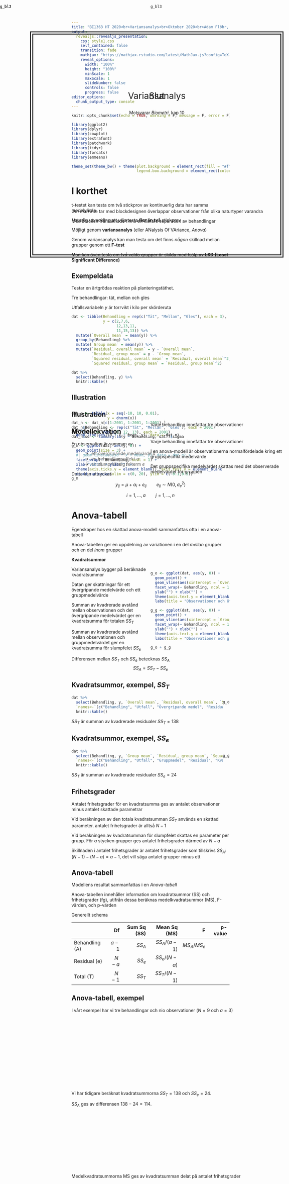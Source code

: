```yaml
---
title: "BI1363 HT 2020<br>Variansanalys<br>Oktober 2020<br>Adam Flöhr, BT, SLU"
output: 
  revealjs::revealjs_presentation:
    css: style1.css
    self_contained: false
    transition: fade
    mathjax: "https://mathjax.rstudio.com/latest/MathJax.js?config=TeX-AMS_SVG"
    reveal_options:
      width: "100%"
      height: "100%"
      minScale: 1
      maxScale: 1
      slideNumber: false
      controls: false
      progress: false
editor_options: 
  chunk_output_type: console
---
```


```r
knitr::opts_chunk$set(echo = TRUE, warning = F, message = F, error = F)
```

```r
library(ggplot2)
library(dplyr)
library(cowplot)
library(extrafont)
library(patchwork)
library(tidyr)
library(forcats)
library(emmeans)

theme_set(theme_bw() + theme(plot.background = element_rect(fill = "#ffffe6", color = "#ffffe6"),
                             legend.box.background = element_rect(color = "black")))
```

##

<div style="position:absolute;width:80%;height:400px;border: 10px double;padding: 150px 10px; left:10%; top:100px;">
<p style="text-align:center;font-size: 2em;">
Variansanalys
</p>

<p style="text-align:center;">
Motsvarar *Biometri*, kap 10
</p>
</div>

# I korthet

<div class="fragment fade-in">
t-testet kan testa om två stickprov av kontinuerlig data har samma medelvärde
</div>

<div class="fragment fade-in">
Naturlig utveckling att vilja testa **fler än två** stickprov
</div>

<div class="fragment fade-in">
Möjligt genom **variansanalys** (eller ANalysis Of VAriance, *Anova*)
</div>

<div class="fragment fade-in">
Genom variansanalys kan man testa om det finns *någon* skillnad mellan grupper genom ett **F-test**
</div>

<div class="fragment fade-in">
Man kan även testa om *två* valda grupper är skilda med hjälp av **LSD** <span class="fragment fade-in">**(Least Significant Difference)**</span>
</div>

## Exempeldata

Testar en ärtgrödas reaktion på planteringstäthet.

<div class="fragment fade-in">
Tre behandlingar: tät, mellan och gles
</div>

<div class="fragment fade-in">
Utfallsvariabeln $y$ är torrvikt i kilo per skörderuta
</div>

<div class="fragment fade-in">
```r
dat <- tibble(Behandling = rep(c("Tät", "Mellan", "Gles"), each = 3),
              y = c(2,7,6, 
                    12,13,11,
                    11,15,13)) %>% 
  mutate(`Overall mean` = mean(y)) %>% 
  group_by(Behandling) %>% 
  mutate(`Group mean` = mean(y)) %>% 
  mutate(`Residual, overall mean` = y - `Overall mean`,
         `Residual, group mean` = y - `Group mean`,
         `Squared residual, overall mean` = `Residual, overall mean`^2,
         `Squared residual, group mean` = `Residual, group mean`^2)

dat %>% 
  select(Behandling, y) %>% 
  knitr::kable()
```
</div>

## Illustration

<div style="position:absolute;width:50%;">
```r
dat_n <- tibble(x = seq(-10, 10, 0.01),
                y = dnorm(x))
dat_n <- dat_n[c(1:2001, 1:2001, 1:2001),]
dat_n$Behandling <- rep(c("Tät", "Mellan", "Gles"), each = 2001)
dat_n$mean <- rep(c(5, 12, 13), each = 2001)
dat_n$sd <- summary(lm(y ~ Behandling, dat))$sigma

g_m <- ggplot(dat, aes(y, 0)) +
  geom_point(size = 3) +
  #  geom_line(aes(sd * x + mean, y), data = dat_n) +
  facet_wrap(~ Behandling, ncol = 1) +
  xlab("Vikt") + ylab("") +
  theme(axis.ticks.y = element_blank(), axis.text.y = element_blank()) +
  coord_cartesian(xlim = c(0, 20), ylim = c(-0.1,0.5))
g_m
```
</div>

<div style="position:absolute;width:50%;left:50%">
<br><br>
Varje behandling innefattar tre observationer
</div>

## Illustration

<div style="position:absolute;width:50%;">
```r
g_m + 
  geom_line(aes(sd * x + mean, y), data = dat_n)
```
</div>

<div style="position:absolute;width:50%;left:50%">
<br><br>
Varje behandling innefattar tre observationer

I en anova-modell är observationerna normalfördelade kring ett gruppspecifikt medelvärde

<div class="fragment fade-in">
Det gruppspecifika medelvärdet skattas med det observerade medelvärdet för gruppen
</div>
</div>

## Modellekvation

En observation är summan av

>- ett övergripande medelvärde $\mu$
>- en behandlingseffekt $\alpha$
>- en slumpmässig felterm $e$

<div class="fragment fade-in">
Detta kan uttryckas

$$y_{ij} = \mu + \alpha_i + e_{ij} \qquad e_{ij} \sim N(0,\sigma_e^2)$$

$$i=1,...,a \qquad j=1,...,n$$
</div>

# Anova-tabell

Egenskaper hos en skattad anova-modell sammanfattas ofta i en anova-tabell

<div class="fragment fade-in" data-fragment-index="1">
Anova-tabellen ger en uppdelning av variationen i en del *mellan* grupper och en del *inom* grupper
</div>

<div class="fragment fade-in" data-fragment-index="2">
**Kvadratsummor**
</div>

<div class="fragment fade-in" data-fragment-index="3" style="float:right; width: 50%;">
```r
g_o <- ggplot(dat, aes(y, 0)) +
  geom_point() +
  geom_vline(aes(xintercept = `Overall mean`)) +
  facet_wrap(~ Behandling, ncol = 1) +
  ylab("") + xlab("") +
  theme(axis.text.y = element_blank(), axis.ticks.y = element_blank()) +
  labs(title = "Observationer och övergripande medelvärde")

g_g <- ggplot(dat, aes(y, 0)) +
  geom_point() +
  geom_vline(aes(xintercept = `Group mean`), linetype = 2) +
  facet_wrap(~ Behandling, ncol = 1) +
  ylab("") + xlab("") +
  theme(axis.text.y = element_blank(), axis.ticks.y = element_blank()) +
  labs(title = "Observationer och gruppmedelvärde")

g_o + g_g
```
</div>

<div class="fragment fade-in" data-fragment-index="3">
Variansanalys bygger på beräknade kvadratsummor
</div>

<div class="fragment fade-in" data-fragment-index="4">
Datan ger skattningar för ett övergripande medelvärde och ett gruppmedelvärde
</div>

<div class="fragment fade-in" data-fragment-index="5">
Summan av kvadrerade avstånd mellan observationen och det övergripande medelvärdet ger en kvadratsumma för totalen $SS_T$
</div>

<div class="fragment fade-in" data-fragment-index="6">
Summan av kvadrerade avstånd mellan observationen och gruppmedelvärdet ger en kvadratsumma för slumpfelet $SS_e$
</div>

<div class="fragment fade-in" data-fragment-index="7">
Differensen mellan $SS_T$ och $SS_e$ betecknas $SS_A$ $$SS_A = SS_T - SS_e$$
</div>

## Kvadratsummor, exempel, $SS_T$

<div style="float:right;">
```r
g_o
```
</div>

```r
dat %>% 
  select(Behandling, y, `Overall mean`, `Residual, overall mean`, `Squared residual, overall mean`) %>% 
  `names<-`(c("Behandling", "Utfall", "Övergripande medel", "Residual", "Kvadrerad residual")) %>% 
  knitr::kable()
```

$SS_T$ är summan av kvadrerade residualer $SS_T = 138$

## Kvadratsummor, exempel, $SS_e$

<div style="float:right;">
```r
g_g
```
</div>


```r
dat %>% 
  select(Behandling, y, `Group mean`, `Residual, group mean`, `Squared residual, group mean`) %>% 
  `names<-`(c("Behandling", "Utfall", "Gruppmedel", "Residual", "Kvadrerad residual")) %>% 
  knitr::kable()
```

$SS_T$ är summan av kvadrerade residualer $SS_e = 24$

## Frihetsgrader

Antalet frihetsgrader för en kvadratsumma ges av antalet observationer minus antalet skattade parametrar

<div class="fragment fade-in">
Vid beräkningen av den totala kvadratsumman $SS_T$ används en skattad parameter. antalet frihetsgrader är alltså $N - 1$
</div>

<div class="fragment fade-in">
Vid beräkningen av kvadratsumman för slumpfelet skattas en parameter per grupp. För $a$ stycken grupper ges antalet frihetsgrader därmed av $N - a$
</div>

<div class="fragment fade-in">
Skillnaden i antalet frihetsgrader är antalet frihetsgrader som tillskrivs $SS_A$: $(N - 1) - (N - a) = a - 1$, det vill säga antalet grupper minus ett
</div>

## Anova-tabell

Modellens resultat sammanfattas i en *Anova-tabell*

<div class="fragment fade-in">
Anova-tabellen innehåller information om kvadratsummor (SS) och frihetsgrader (fg), utifrån dessa beräknas medelkvadratsummor (MS), F-värden, och p-värden
</div>

<div class="fragment fade-in">
Generellt schema

|          |    Df|Sum Sq (SS)|Mean Sq (MS)|           F|  p-value|
|:--------------|-----:|----------:|-----------:|-----------:|--------:|
|Behandling (A)| $a-1$|     $SS_A$|$SS_A/(a-1)$| $MS_A/MS_e$|         |
|Residual   (e)| $N-a$|     $SS_e$|$SS_e/(N-a)$|            |         |
|Total      (T)| $N-1$|     $SS_T$|$SS_T/(N-1)$|            |         |
</div>

## Anova-tabell, exempel

<div style="width:1500px">
<div class="fragment fade-in" style="height:250px">
<div style="float:right; width:750px;font-size:0.8em;">

|          |    Df|Sum Sq (SS)|Mean Sq (MS)|           F|  p-value|
|:--------------|-----:|----------:|-----------:|-----------:|--------:|
|Behandling (A)| $3-1$|     $SS_A$|$SS_A/(a-1)$| $MS_A/MS_e$|         |
|Residual   (e)| $9-3$|     $SS_e$|$SS_e/(N-a)$|            |         |
|Total      (T)| $9-1$|     $SS_T$|$SS_T/(N-1)$|            |         |

</div>
I vårt exempel har vi tre behandlingar och nio observationer ($N = 9$ och $a = 3$)
</div>

<div class="fragment fade-in" style="height:250px">
<div style="float:right; width:750px;font-size:0.8em;">

|          |    Df|Sum Sq (SS)|Mean Sq (MS)|           F|  p-value|
|:--------------|-----:|----------:|-----------:|-----------:|--------:|
|Behandling (A)| $2$|     $114$|$SS_A/(a-1)$| $MS_A/MS_E$|         |
|Residual   (e)| $6$|      $24$|$SS_e/(N-a)$|            |         |
|Total      (T)| $8$|     $138$|$SS_T/(N-1)$|            |         |

</div>
Vi har tidigare beräknat kvadratsummorna $SS_T = 138$ och $SS_e = 24$. 

$SS_A$ ges av differensen $138-24 = 114$.
</div>

<div class="fragment fade-in" style="height:250px">
<div style="float:right; width:750px;font-size:0.8em;">

|          |    Df|Sum Sq (SS)|Mean Sq (MS)|           F|  p-value|
|:--------------|-----:|----------:|-----------:|-----------:|--------:|
|Behandling (A)| $2$|     $114$|$57$| $MS_A/MS_e$|         |
|Residual   (e)| $6$|      $24$|$4$|            |         |
|Total      (T)| $8$|     $138$|$17.25$|            |         |

</div>
Medelkvadratsummorna MS ges av kvadratsumman delat på antalet frihetsgrader

</div>
</div>

# F-test

*Har alla grupper samma populationsmedelvärde?*

Testas med ett F-test

<div class="fragment fade-in">
Samma gång som tidigare hypotestest (HTTPS)
</div>

<div class="fragment fade-in">
Testfunktionen hämtas från anova-tabellen
</div>

<div class="fragment fade-in">
Testfördelningen är en F-fördelning
</div>

## F-fördelning

Tester av kvadratsummor baseras på en testfördelning som kallas en F-fördelning

<div class="fragment fade-in" style="float:right;width:50%;">
```r
dat_f <- expand.grid(x = seq(0, 10, 0.01), df1 = c(3), df2 = c(1,5,12))
dat_f$y <- df(dat_f$x, dat_f$df1, dat_f$df2)
dat_f$df <- paste0("df1 = ", dat_f$df1, ", df2 = ", dat_f$df2)

ggplot(dat_f, aes(x, y, col = df)) + 
  geom_line(size = 1.2) + 
  ylim(0,1)
```
</div>

<div class="fragment fade-in">
<br><br>
En F-fördelning uppstår som kvoten av två $\chi^2$-fördelade slumpvariabler

Den defineras av två parametrar, antalet *frihetsgrader i täljaren* $\nu_1$, och antalet *frihetsgrader i nämnaren* $\nu_2$
</div>

## Biometri, tabell 8 (och 7, 9, 10)

Som tidigare kommer vi vilja uppskatta svanssannolikheten

<div class="fragment fade-in">
```r
dat_f <- expand.grid(p = c(0.90, 0.95, 0.99), x = seq(0,12,0.01))
dat_f <- dat_f %>% 
  arrange(p, x) %>% 
  mutate(q = qf(p, 2, 6),
         y = df(x, 2, 6))
dat_q <- dat_f

for(j in c(0.90, 0.95, 0.99)){
  dat_f <- dat_q %>% filter(p == j)
  g_temp <- ggplot(dat_f, aes(x, y)) +
    geom_line() +
    geom_hline(yintercept = 0) +
    geom_vline(xintercept = 0) +
    geom_ribbon(aes(ymin = 0, ymax = y), data = dat_f %>% filter(x > q), fill = "brown1") +
    geom_line() +
    theme(panel.grid = element_blank(), axis.text.y = element_blank(), axis.ticks.y = element_blank(), axis.title.y = element_blank()) +
    scale_x_continuous(breaks = round(c(0, unique(dat_f$q)), 3),
                       labels = round(c(0, unique(dat_f$q)), 3)) +
    ggtitle(paste0(round(100 * (1 - j), 1), " procent i svansen")) +
    xlab("")
  assign(paste0("g", j), g_temp)
}

(g0.9 | g0.95 | g0.99) + 
  plot_annotation(title = "Svanssannolikheter i en F-fördelning med 2/6 frihetsgrader")
```
</div>

<div class="fragment fade-in">
Tabellvärden för x-axeln betecknas $F_{(1-\alpha, \nu_1, \nu_2)}$ och kan hämtas från en tabell över F-fördelningen
</div>

<div class="fragment fade-in">
F-fördelningen delas i flera tabeller, beroende på värdet för $\alpha$
</div>

<div class="fragment fade-in" style="float:left; width: 40%;">
<img src="Figurer/Biometri_Tabell789.png" style="display:block; margin-left:auto; margin-right:auto; border:solid 1px;">
</div>

<div class="fragment fade-in">
Kolumnen ges av $\nu_1$ och raden av $\nu_2$
</div>

<div class="fragment fade-in">
För ett tabellvärde motsvarande fem procent i svansen och frihetsgrader 2 och 6, tittar vi i tabell 8 för $F_{(0.95, 2, 6)} = 5.143$
</div>

## F-test, schema

<div style="position:absolute;height:800px;width:100%;font-size:0.9em;">
<div class="fragment fade-in" style="position:absolute;height:40%;width:30%; background-color:#ffabab;padding:15px;border-radius:15px;">
**Hypoteser**

$H_0: \mu_1 = \mu_2 = ... = \mu_a$ alla grupper har samma medelvärde

$H_1:$ det finns skillnad i medelvärde mellan några grupper
</div>

<div class="fragment fade-in" style="position:absolute;height:40%;width:30%;left:35%;background-color:#fff5ba;padding:15px;border-radius:15px;">
**Testfunktion**

$$F = \frac{MS_A}{MS_e}$$ 

där $MS_A$ och $MS_e$ hämtas från anova-tabellen
</div>

<div class="fragment fade-in" style="position:absolute;height:40%;width:30%;left:70%;background-color:#bffcc6;padding:15px;border-radius:15px;">
**Testfördelning**

Under nollhypotesen följer $F$ en F-fördelning med $\nu_1$ och $\nu_2$ frihetsgrader

I den enkla anova-modellen gäller $\nu_1 = a - 1$ och $\nu_2 = N - a$
</div>

<div class="fragment fade-in" style="position:absolute;height:45%;width:47.5%;left:0%;top:50%;background-color:#ace7ff;padding:15px;border-radius:15px;">
**P-värde**

<div style="float:right;">
```r
dat_temp <- dat
dat <- tibble(x = seq(0,15,0.01), y = df(x, 4, 12))
ggplot(dat, aes(x, y)) + 
  geom_ribbon(aes(ymax = y, ymin = 0), data = dat %>% filter(x >= 3), fill = "brown1") +
  geom_line() +
  geom_hline(yintercept = 0) +
  ylab("f(x)") +
  labs(title = "F-fördelning, a-1 och N-a fg") +
  theme(panel.grid = element_blank(),
        plot.background = element_rect(fill = "#ace7ff", color = "#ace7ff")) +
  scale_x_continuous(breaks = c(0,3), labels = c(0, "F"))

dat <- dat_temp
```
</div>

P-värdet ges av arean bortom F i testfördelningen

Vid handräkning uppskattas p-värdet genom att ställa F mot ett tabellvärde
</div>

<div class="fragment fade-in" style="position:absolute;height:45%;width:47.5%;left:52.5%;top:50%;background-color:#c5a3ff;padding:15px;border-radius:15px;">
**Svar**

P-värdet ställs mot en förbestämd *signifikansnivå* (ofta 5 procent)

Vid ett lågt p-värde förkastas nollhypotesen

Vid ett högt p-värde förkastas ej nollhypotesen
</div>
</div>

## F-test, exempel

Vi beräknade tidigare följande anova-tabell

|          |    Df|Sum Sq (SS)|Mean Sq (MS)|           F|  p-value|
|:---------|-----:|----------:|-----------:|-----------:|--------:|
|Behandling (A)| $2$|     $114$|$57$| $MS_A/MS_e$|         |
|Residual   (e)| $6$|      $24$|$4$|            |         |
|Total      (T)| $8$|     $138$|$17.25$|            |         |

<div class="fragment fade-in">
**Hypoteser**

$H_0:$ ingen skillnad mellan behandlingar

$H_1:$ någon skillnad mellan behandlingar
</div>

<div class="fragment fade-in">
**Testfunktion**

$$F_{obs} = \frac{MS_A}{MS_e} = \frac{57}{4} = 14.25$$

$MS_A$ och $MS_e$ kan hämtas från anova-tabellen
</div>

##

**Testfördelning**

<div class="fragment fade-in">
Under nollhypotesen följer $F$ en F-fördelning med $\nu_1 = 2$ och $\nu_2 = 6$
</div>

<div class="fragment fade-in">
**P-värde**

<div style="float:right;">
```r
dat_f <- tibble(x = seq(0.01, 20, 0.01), y = df(x, 2, 6))
ggplot(dat_f, aes(x, y)) + 
  geom_line() +
  geom_ribbon(aes(x, ymax = y, ymin = 0), data = dat_f %>% filter(x >= 14.25), fill = "red") +
  xlab("") +ylab("") +
  scale_x_continuous(breaks = 14.25) +
  ggtitle("F-fördelning med 2 och 6 frihetsgrader")
```

<img src="Figurer/Biometri_tabell789.png" style="display:block; margin-left:auto; margin-right:auto; border:solid 1px;">
</div>

P-värdet ges av ytan till höger om vårt observerade $F = 14.25$
</div>

<div class="fragment fade-in">
Vi kan uppskatta p-värdet från *Biometri* tabell 6
</div>

<div class="fragment fade-in">
Vårt observerade värde ligger över $F_{(0.99, 2, 6)} = 10.925$. P-värdet måste alltså vara under $1$ procent
</div>

<div class="fragment fade-in">
En datorberäkning ger det exakta värdet $0.00526$
</div>

<div class="fragment fade-in">
**Slutsats**

P-värdet är under $5$ procent, vilket ger att vi förkastar nollhypotesen

Det finns någon statistiskt säkerställd skillnad i populationsmedelvärde mellan behandlingarna
</div>

# Parvisa jämförelser

Signifikans i F-testet ger att det finns *någon* skillnad mellan behandlingar

<div class="fragment fade-in">
Vari ligger skillnaden?

```r
g_g
```
</div>

## Minsta signifikanta skillnad

Ett konfidensintervall för skillnaden mellan två gruppmedelvärden ges av

$$\bar{x_1} - \bar{x_2} \pm t_{(0.975, df_e)} \sqrt{MS_e (\frac{1}{n_1} + \frac{1}{n_2})}$$
<br>

<div class="fragment fade-in">
Den sista termen kallas minsta signifikanta skillnad (*(Fisher's) Least Significant Difference, LSD*)

$$LSD = t_{(0.975, df_e)} \sqrt{MS_e (\frac{1}{n_1} + \frac{1}{n_2})}$$
</div>

<br>

<div class="fragment fade-in">
Om skillnaden mellan två gruppers medelvärden överstiger LSD är grupperna signifikant skilda på fem-procentsnivån
</div>

## Minsta signifikanta skillnad, exempel

<div style="float:right; width:750px">

|          |    Df|Sum Sq (SS)|Mean Sq (MS)|           F|  p-value|
|:---------|-----:|----------:|-----------:|-----------:|--------:|
|Behandling| $2$|     $114$|$57$| $14.25$|         $0.005$|
|Residual  | $6$|      $24$|$4$|            |         |
|Total     | $8$|     $138$|$17.25$|            |         |

</div>

I vårt exempel är $n = 3$ och medelvärden ges av

```r
dat %>% 
  group_by(Behandling) %>% 
  summarise(Mean = mean(y)) %>% 
  knitr::kable()
```

<div class="fragment fade-in">
Vi beräknar LSD genom

$$LSD = t_{(0.975, df_e)} \sqrt{MS_e (\frac{1}{n_1} + \frac{1}{n_2})} = 2.447 \sqrt{4 (\frac{1}{3} + \frac{1}{3})} = 3.996$$
</div>

<div class="fragment fade-in">
Behandling *Tät* är signifikant skild från *Mellan* och *Gles*, eftersom skillnaden i medelvärde överstiger 4
</div>

<div class="fragment fade-in">
Behandlingarna *Mellan* och *Gles* är inte signifikant skilda, eftersom medelvärdesskillnaden är mindre än 4
</div>

## Signifikansbokstäver

Parvisa jämförelser presenteras ofta med signifikansbokstäver

<div class="fragment fade-in">
Behandlingar som *inte* är signifikant åtskilda delar någon bokstav
</div>

<div class="fragment fade-in">
I vårt enkla fall får vi

|Behandling | Medel | Sig-bokstäver |
|-----------|-------|---------------|
|Gles       |   13  | a             |
|Mellan     |   12  | a             |
|Tät        |    5  | b             |
</div>

<div class="fragment fade-in">
C och B är inte signifikant åtskilda och delar därmed en bokstav *a*
</div>

<div class="fragment fade-in">
A är signifikant skild från B och C och delar därmed ingen bokstav
</div>

## Mass-signifikans

Ett tests signifikansnivå anger sannolikheten att förkasta nollhypotesen även om den stämmer

<div class="fragment fade-in" data-fragment-index="4" style="float:right;width:50%;">
```r
set.seed(200425)
dat_d <- tibble(Behandling = rep(LETTERS[1:10], each = 100), y = sample(1:6, 1000, replace = T))

ggplot(dat_d, aes(y)) +
  geom_bar() +
  geom_vline(aes(xintercept = y), data = dat_d %>% group_by(Behandling) %>% summarise(y = mean(y))) +
  facet_wrap(~ fct_reorder(Behandling, y, mean, .desc = T), ncol = 2) +
  scale_x_continuous(breaks = 1:6) +
  theme() +
  xlab("Utfall") + ylab("Antal")

mod <- lm(y ~ Behandling, dat_d)

# multcomp::cld(emmeans(mod,  ~ Behandling), adjust = "none", Letters = letters) %>% 
#   data.frame() %>% 
#   select(Behandling, emmean, .group) %>% 
#   `names<-`(c("Behandling", "Medel", "Sig-bokstav"))
```
</div>

<div class="fragment fade-in" data-fragment-index="1">
Om vi jämför två behandlingar på fem-procentsnivån finns alltså en fem-procentig risk att få ett signifikant resultat även om behandlingarna är exakt lika
</div>

<div class="fragment fade-in" data-fragment-index="2">
Vid parvisa jämförelser utför man ett test per par. Risken att få *något* signifikant resultat kan därmed bli väldigt stor även om alla behandlingar är lika
</div>

<div class="fragment fade-in" data-fragment-index="3">
Fenomenet kallas för *mass-signifikans*
</div>

<div class="fragment fade-in" data-fragment-index="5">
**Protected LSD.** Gör bara parvisa jämförelser om F-testet visar på någon signifikant skillnad
</div>

<div class="fragment fade-in" data-fragment-index="5">
**Honest significant difference.** Justera LSD-beräkningen
</div>

## Honest Significant Difference (HSD)

För att kompensera för mass-signifikans används ofta *Honest Significant Difference (HSD)* istället för LSD

<div class="fragment fade-in">
Även kallat Tukey-test eller Tukey-metoden
</div>

<div class="fragment fade-in">
HSD har samma tolkning som LSD: en medelvärdesskillnad större än HSD innebär att grupperna är statistiskt skilda
</div>

<div class="fragment fade-in">
HSD är i regel större än LSD och leder därmed till färre signifikanta skillnader
</div>

# Blockförsök

I ett försök har man objekt som man mäter (*försöksenheter*) och *behandlingar* man utsätter dem för

<div class="fragment fade-in">
Varje försöksenhet tilldelas en behandling
</div>

<div class="fragment fade-in" style="float:right;">
```r
set.seed(564590)
dat_bl <- tibble(Position = rep(1:5, 3), Rad = rep(1:3, each = 5), 
                 `Fullständigt randomiserat` = sample(rep(LETTERS[1:5], 3), 15), 
                 `Block` = c(sample(LETTERS[1:5]), sample(LETTERS[1:5]), sample(LETTERS[1:5])))

dat_rec <- data.frame(name = "Block", y1 = c(0.6,1.6,2.6), y2 = c(1.4,2.4,3.4), x1 = c(0.6), x2 = 5.4)
dat_rec$name <- ordered(dat_rec$name, c("Fullständigt randomiserat", "Block"))

g_bl <- dat_bl %>% 
  pivot_longer(-c(Rad, Position), values_to = "Behandling") %>% 
  mutate(name = ordered(name, c("Fullständigt randomiserat", "Block"))) %>% 
  ggplot(aes(Position, Rad, fill = Behandling)) +
  geom_point(shape = 21, size = 10) +
  geom_rect(aes(xmin = x1, xmax = x2, ymin = y1, ymax = y2), inherit.aes = F, data = dat_rec, fill = NA, col = "black") +
  facet_grid(~ name) +
  scale_x_continuous(breaks = 1:5) +
  scale_y_continuous(breaks = 1:3, labels = 3:1) +
  coord_cartesian(xlim = c(0,6), ylim = c(0,4)) +
  theme(panel.grid = element_blank())
g_bl
```
</div>

<div class="fragment fade-in">
**Fullständigt randomiserad design**

>- Varje behandling förekommer ett givet antal gånger

>- I övrigt tilldelas enheter behandling slumpmässigt

>- Alla mönster är möjliga
</div>

<div class="fragment fade-in">
**Blockdesign**

>- Försöksenheterna delas in i undergrupper (*block*)

>- Varje behandling förekommer en gång i varje block
</div>

## Tanken med block

Målet med en blockdesign är att gruppera *lika* försöksenheter

<div class="fragment fade-in">
Eftersom varje behandling förekommer i varje block, får man en rättvis jämförelse mellan lika enheter
</div>

<div style="float:right;">
```r
g_bl
```
</div>

<div class="fragment fade-in">
**Växthus**

Fem näringsbehandlingar, tre plan i en hylla

<div class="fragment fade-in">
Eftersom nivå kan påverka resultatet sätter man varje behandling på varje hyllplan i en blockdesign
</div>
</div>

<div class="fragment fade-in">
**Restaurang**

Fem restauranger, tre måltidsdelar (förrätt, huvudrätt, efterrätt)

<div class="fragment fade-in">
För en rättvis jämförelse beställer man en förrätt, en huvudrätt och en efterrätt från varje restaurang
</div>
</div>

## Anova med block

Ett blockförsök analyseras med *variansanalys med block*

<div class="fragment fade-in">
**Modellekvation**

En observation är summan av

>- ett övergripande medelvärde $\mu$
>- en behandlingseffekt $\alpha$
>- en blockeffekt $\beta$
>- en slumpmässig felterm $e$
</div>

<div class="fragment fade-in">
Detta kan uttryckas

$$y_{ij} = \mu + \alpha_i + \beta_j + e_{ij} \qquad e_{ij} \sim N(0,\sigma_e^2)$$

$$i=1,...,a \qquad j=1,...,n$$
</div>

## Anovatabell med block

Eftersom vi har en tillagd term får vi en ny rad i anova-tabellen

<div class="fragment fade-in">
Det generella schemat blir

|               |    Df|Sum Sq (SS)|Mean Sq (MS)|           F|  p-value|
|:--------------|-----:|----------:|-----------:|-----------:|--------:|
|Block       (Bl)| $b-1$|$SS_Bl$   |$SS_{Bl}/(b-1)$| $MS_{Bl}/MS_e$|     |
|Behandling  (A)| $a-1$|     $SS_A$|$SS_A/(a-1)$| $MS_A/MS_e$|         |
|Residual    (e)| $N-a-b+1$|     $SS_e$|$SS_e/(N-a)$|            |         |
|Total       (T)| $N-1$|     $SS_T$|$SS_T/(N-1)$|            |         |
</div>

<div class="fragment fade-in">
I ett balanserat försök är $N = a \cdot b$, vilket ger de alternativa uttrycken $df_T = ab-1$ och $df_e = (a-1)(b-1)$
</div>

<div class="fragment fade-in">
Under nollhypotesen att det inte finns någon behandlingseffekt kommer $MS_A/MS_E$ från en F-fördelning med $a-1$ och $N-a-b+1$ frihetsgrader
</div>

<div class="fragment fade-in">
Under nollhypotesen att det inte finns någon blockeffekt kommer $MS_{Bl}/MS_E$ från en F-fördelning med $b-1$ och $N-a-b+1$ frihetsgrader
</div>

## Anova med block, exempel

```r
set.seed(200909)
dat_bl <- data.frame(Lokal = rep(paste("Lokal", 1:5), each = 3), 
                     Naturtyp = c("Bruksskog", "Äldre skog", "Naturreservat"),
                     Antal = rep(c(50,25,0,10,25), each = 3) + c(0,5,10) + rpois(15, 10)) %>% 
  mutate(Antal = ifelse(Naturtyp == "Naturreservat" & Lokal =="Lokal 1", Antal + 1, Antal))
m <- mean(dat_bl$Antal)
dat_bl$Naturtyp <- ordered(dat_bl$Naturtyp, c("Bruksskog", "Äldre skog", "Naturreservat"))

dat_bl <- dat_bl %>% 
  group_by(Lokal) %>% 
  mutate(`Frånräknat block` = Antal - mean(Antal) + m) %>% 
    ungroup()
  
g_bl1 <- dat_bl %>% 
  ggplot(aes(Naturtyp, Antal)) +
  geom_point(shape = 21, size = 5, fill = "grey")

g_bl2 <- dat_bl %>% 
  ggplot(aes(Naturtyp, Antal)) +
  geom_point(aes(fill = Lokal), shape = 21, size = 5) +
  geom_line(aes(group = Lokal)) +
  theme(legend.position = "none")

g_bl3 <- dat_bl %>% 
  ggplot(aes(Naturtyp, `Frånräknat block`)) +
  geom_point(aes(fill = Lokal), shape = 21, size = 5) +
  ylab("Antal, frånräknat blockeffekt")
```

<div class="fragment fade-in" data-fragment-index="3" style="float:right; width: 50%; font-size:0.9em;">
```r
knitr::kable(dat_bl %>% select(-`Frånräknat block`))
```
</div>

Vi vill undersöka populationsstorleken på smalbandad ekbarrbock (*Plagianotus Arcuatus*)

<div class="fragment fade-in" data-fragment-index="1">
Sätter upp fällor i tre typer av områden (bruksskog, äldre skog, och naturreservat)
</div>

<div class="fragment fade-in" data-fragment-index="2">
För en rättvis jämförelse väljer vi ut fem lokaler där vi kan hitta alla tre naturtyper nära varandra
</div>

<div class="fragment fade-in" data-fragment-index="4">
Det här ger en blockdesign med naturtypen som behandling och lokalen som block
</div>

##

<div style="position:absolute;width:50%;left:0px;top:0px">
```r
g_bl1
```
</div>

<div class="fragment fade-in" style="position:absolute;width:50%;left:0px;top:0px">
```r
g_bl2
```
</div>

<div class="fragment fade-in" style="position:absolute;width:50%;left:50%;top:0px">
```r
g_bl3
```
</div>

<div class="fragment fade-in" style="position:absolute;top:650px">
Om man inte tar med blockdesignen överlappar observationer från olika naturtyper varandra

Med blocken frånräknade finns en klarare separation av behandlingar
</div>

## Anova-tabell med block

<div style="float:right; font-size:0.6em;">

|               |    Df|Sum Sq (SS)|Mean Sq (MS)|           F|  p-value|
|:--------------|-----:|----------:|-----------:|-----------:|--------:|
|Block       (Bl)| $b-1$|$SS_Bl$   |$SS_{Bl}/(b-1)$| $MS_{Bl}/MS_e$|     |
|Behandling  (A)| $a-1$|     $SS_A$|$SS_A/(a-1)$| $MS_A/MS_e$|         |
|Residual    (e)| $N-a-b+1$|     $SS_e$|$SS_e/(N-a)$|            |         |
|Total       (T)| $N-1$|     $SS_T$|$SS_T/(N-1)$|            |         |

</div>

Vi skattar en modell med block och får följande anovatabell

```r
mod <- lm(Antal ~ Lokal + Naturtyp, dat_bl)
tab_an <- anova(mod)
tab_an <- tab_an %>% 
  as.data.frame() %>% 
  mutate(Typ = c("Lokal", "Naturtyp", "Residual"))
names(tab_an) <- c("Df", "Sum Sq (SS)", "Mean Sq (MS)", "F", "p-value", "Typ")
tab_an <- tab_an[, c(6, 1:5)]
tab_an[4,] <- c("Total", sum(tab_an$Df), sum(tab_an$`Sum Sq`), 
                1 / sum(tab_an$Df) * sum(tab_an$`Sum Sq`), NA, NA)
tab_an <- tab_an %>% 
  mutate_at(c("Sum Sq (SS)", "Mean Sq (MS)", "F"), function(x) round(as.numeric(x), 1))
tab_an$`F` <- c(tab_an$`F`[1:2], "", "")
knitr::kable(tab_an[, -6], digits = 1)
```

<div class="fragment fade-in" data-fragment-index="1">
Vi kan testa nollhypotesen att det inte finns någon skillnad mellan naturtyper
</div>

<div class="fragment fade-in" data-fragment-index="4" style="float:right;">
```r
dat_f <- tibble(x = seq(0.01, 25, 0.01), y = df(x, 2, 8))
ggplot(dat_f, aes(x, y)) + 
  geom_line() +
  geom_ribbon(aes(x, ymax = y, ymin = 0), data = dat_f %>% filter(x >= 20.6), fill = "red") +
  xlab("") +ylab("") +
  scale_x_continuous(breaks = c(18.494, 20.6), labels = c(18.494, 20.6)) +
  ggtitle("F-fördelning med 2 och 8 frihetsgrader")
```
</div>

<div class="fragment fade-in" data-fragment-index="2">
Under nollhypotesen kommer F-värdet för naturtyp ($F = 20.6$) från en F-fördelning med $\nu_1 = 2$ och $\nu_2 = 8$
</div>

<div class="fragment fade-in" data-fragment-index="3">
Tabell 10 ger $F_{(0.999, 2, 8)} = 18.494$. Vårt p-värde är alltså mindre än 0.001
</div>

<div class="fragment fade-in" data-fragment-index="5">
Vi förkastar nollhypotesen och säger att det finns en statistiskt signifikant skillnad mellan naturtyper
</div>

## LSD vid block

Behandlingar kan jämföras parvis på samma sätt som vid enkel variansanalys

<div class="fragment fade-in">
Formeln för Fishers LSD ges av

$$LSD_{bl} = t_{(0.975, df_e)} \sqrt{MS_e \left( \frac{1}{n_1} + \frac{1}{n_2} \right) } = t_{(0.975, (a-1)(b-1))} \sqrt{MS_e \cdot \frac{2}{b}}$$
</div>

<div class="fragment fade-in">
<div style="float:right; font-size:0.6em;">

```r
knitr::kable(tab_an[, -6], digits = 1)
```

</div>
</div>

<div class="fragment fade-in">
I vårt exempelfall får vi

$$LSD_{bl} = t_{(0.975, 8)} \sqrt{5.2 \cdot \frac{2}{5} } = 2.306 \cdot 1.442 = 3.325$$
</div>

<div class="fragment fade-in">
Naturtyperna har medelvärdena

<div style="float:left; width:35%;">
```r
dat_bl %>% 
  group_by(Naturtyp) %>% 
  summarise(Medel = mean(Antal)) %>% 
  mutate(Sig = c("a", "b", "c")) %>% 
  knitr::kable()
```
</div>
</div>

<div class="fragment fade-in">
Eftersom varje differens är större än LSD är alla typer signifikant skilda från de övriga

Det ger att varje typ har en egen signifikansbokstav
</div>

#

<div style="position:absolute;width:80%;height:400px;border: 10px double;padding: 150px 10px; left:10%; top:100px;">
<p style="text-align:center;font-size: 2em;">
Slut
</p>

</div>
